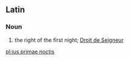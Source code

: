 ==Latin==

===Noun===
{{infl|la|noun|head=[[ius|iūs]] [[primae|prīmae]] [[noctis]]}}

# the right of the first night; [[Droit de Seigneur]]

[[pl:ius primae noctis]]